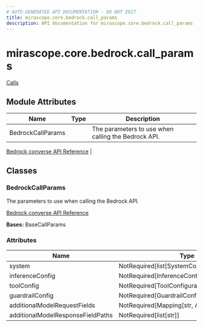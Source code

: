 ```yaml
---
# AUTO-GENERATED API DOCUMENTATION - DO NOT EDIT
title: mirascope.core.bedrock.call_params
description: API documentation for mirascope.core.bedrock.call_params
---
```


# mirascope.core.bedrock.call_params

<ApiType type="Module" />

<Info title="Usage">

[Calls](/docs/mirascope/learn/calls#provider-specific-parameters)

</Info>

## Module Attributes

| Name | Type | Description |
| ---- | ---- | ----------- |
| BedrockCallParams |  | The parameters to use when calling the Bedrock API.

[Bedrock converse API Reference](https://boto3.amazonaws.com/v1/documentation/api/latest/reference/services/bedrock-runtime/client/converse.html) |

## Classes

### BedrockCallParams

<ApiType type="Class" />

The parameters to use when calling the Bedrock API.

[Bedrock converse API Reference](https://boto3.amazonaws.com/v1/documentation/api/latest/reference/services/bedrock-runtime/client/converse.html)

**Bases:** BaseCallParams

### Attributes

| Name | Type | Description |
| ---- | ---- | ----------- |
| system | NotRequired[list[SystemContentBlockTypeDef]] |  |
| inferenceConfig | NotRequired[InferenceConfigurationTypeDef] |  |
| toolConfig | NotRequired[ToolConfigurationTypeDef] |  |
| guardrailConfig | NotRequired[GuardrailConfigurationTypeDef] |  |
| additionalModelRequestFields | NotRequired[Mapping[str, Any]] |  |
| additionalModelResponseFieldPaths | NotRequired[list[str]] |  |



